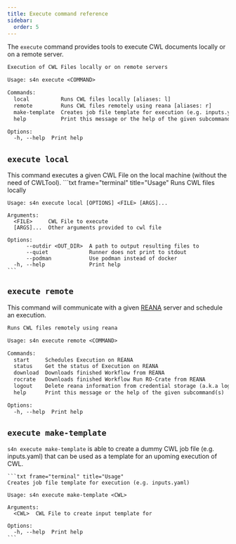 ```yaml
--- 
title: Execute command reference
sidebar:
  order: 5
---
```


The `execute` command provides tools to execute CWL documents locally or on a remote server.

```txt frame="terminal" title="Usage"
Execution of CWL Files locally or on remote servers

Usage: s4n execute <COMMAND>

Commands:
  local          Runs CWL files locally [aliases: l]
  remote         Runs CWL files remotely using reana [aliases: r]
  make-template  Creates job file template for execution (e.g. inputs.yaml)
  help           Print this message or the help of the given subcommand(s)

Options:
  -h, --help  Print help
```

## `execute local`
This command executes a given CWL File on the local machine (without the need of CWLTool).
    ```txt frame="terminal" title="Usage"
    Runs CWL files locally

    Usage: s4n execute local [OPTIONS] <FILE> [ARGS]...

    Arguments:
      <FILE>     CWL File to execute
      [ARGS]...  Other arguments provided to cwl file

    Options:
          --outdir <OUT_DIR>  A path to output resulting files to
          --quiet             Runner does not print to stdout
          --podman            Use podman instead of docker
      -h, --help              Print help
    ```


## `execute remote`
This command will communicate with a given [REANA](https://reanahub.io) server and schedule an execution.
```txt frame="terminal" title="Usage"
Runs CWL files remotely using reana

Usage: s4n execute remote <COMMAND>

Commands:
  start     Schedules Execution on REANA
  status    Get the status of Execution on REANA
  download  Downloads finished Workflow from REANA
  rocrate   Downloads finished Workflow Run RO-Crate from REANA
  logout    Delete reana information from credential storage (a.k.a logout)
  help      Print this message or the help of the given subcommand(s)

Options:
  -h, --help  Print help
```

## `execute make-template`
`s4n execute make-template` is able to create a dummy CWL job file (e.g. inputs.yaml) that can be used as a template for an upoming execution of CWL.

    ```txt frame="terminal" title="Usage"
    Creates job file template for execution (e.g. inputs.yaml)
    
    Usage: s4n execute make-template <CWL>
    
    Arguments:
      <CWL>  CWL File to create input template for
    
    Options:
      -h, --help  Print help
    ```